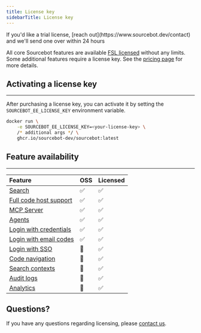 ```yaml
---
title: License key
sidebarTitle: License key
---
```


<Note>
If you'd like a trial license, [reach out](https://www.sourcebot.dev/contact) and we'll send one over within 24 hours
</Note>

All core Sourcebot features are available [FSL licensed](https://github.com/sourcebot-dev/sourcebot/blob/main/LICENSE.md#functional-source-license-version-11-alv2-future-license) without any limits. Some additional features require a license key. See the [pricing page](https://www.sourcebot.dev/pricing) for more details.


## Activating a license key
---

After purchasing a license key, you can activate it by setting the `SOURCEBOT_EE_LICENSE_KEY` environment variable.

```bash
docker run \
    -e SOURCEBOT_EE_LICENSE_KEY=<your-license-key> \
    /* additional args */ \
    ghcr.io/sourcebot-dev/sourcebot:latest
```

## Feature availability
---

| Feature | OSS | Licensed |
|:---------|:-----|:----------|
| [Search](/docs/features/search/syntax-reference) | ✅ | ✅ |
| [Full code host support](/docs/connections/overview) | ✅ | ✅ |
| [MCP Server](/docs/features/mcp-server) | ✅ | ✅ | 
| [Agents](/docs/features/agents/overview) | ✅ | ✅ |
| [Login with credentials](/docs/configuration/auth/overview) | ✅ | ✅ |
| [Login with email codes](/docs/configuration/auth/overview) | ✅ | ✅ |
| [Login with SSO](/docs/configuration/auth/overview#enterprise-authentication-providers) | 🛑 | ✅ |
| [Code navigation](/docs/features/code-navigation) | 🛑 | ✅ |
| [Search contexts](/docs/features/search/search-contexts) | 🛑 | ✅ |
| [Audit logs](/docs/configuration/audit-logs) | 🛑 | ✅ |
| [Analytics](/docs/features/analytics) | 🛑 | ✅ |


## Questions?

If you have any questions regarding licensing, please [contact us](https://www.sourcebot.dev/contact).